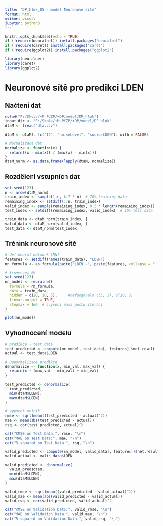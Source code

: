 ---
title: "DP_hluk_05 - model Neuronove site"
format: html
editor: visual
jupyter: python3
---

```{r}

knitr::opts_chunk$set(echo = TRUE)
if (!require(neuralnet)) install.packages("neuralnet")
if (!require(caret)) install.packages("caret")
if (!require(ggplot2)) install.packages("ggplot2")

library(neuralnet)
library(caret)
library(ggplot2)
```

# Neuronové sítě pro predikci LDEN

## Načtení dat

```{r data-loading, include=FALSE}

setwd("F:/Skola/+M-PVZP/+DP/model/DP_hluk")
input_dir <- "F:/Skola/+M-PVZP/+DP/model/DP_hluk"
dtaM <- fread("dta.csv")  

dtaM <- dtaM[, !c("ID", "noiseLevel", "sourceLDEN"), with = FALSE]

# Normalizace dat
normalize <- function(x) {
  return((x - min(x)) / (max(x) - min(x)))
}
dtaM_norm <- as.data.frame(lapply(dtaM, normalize))
```

## Rozdělení vstupních dat

```{r}
set.seed(123)
n <- nrow(dtaM_norm)
train_index <- sample(1:n, 0.7 * n)  # 70% training data
remaining_index <- setdiff(1:n, train_index)
valid_index <- sample(remaining_index, 0.5 * length(remaining_index))  # 15% validation data
test_index <- setdiff(remaining_index, valid_index)  # 15% test data

train_data <- dtaM_norm[train_index, ]
valid_data <- dtaM_norm[valid_index, ]
test_data <- dtaM_norm[test_index, ]
```

## Trénink neuronové sítě

```{r nn-training}
# def neural network (NN)
features <- setdiff(names(train_data), "LDEN")
nn_formula <- as.formula(paste("LDEN ~", paste(features, collapse = " + ")))

# trenovani NN
set.seed(123)
nn_model <- neuralnet(
  formula = nn_formula,
  data = train_data,   
  hidden = c(20, 10, 5),     #nefungovalo c(5, 3), c(10, 5)
  linear.output = TRUE,
  stepmax = 1e6  # zvyseni maxi poctu iteraci
)

plot(nn_model)
```

## Vyhodnocení modelu

```{r nn-evaluation}
# predikce - test data
test_predicted <- compute(nn_model, test_data[, features])$net.result
actual <- test_data$LDEN

# Denormalizace predikce 
denormalize <- function(x, min_val, max_val) {
  return(x * (max_val - min_val) + min_val)
}

test_predicted <- denormalize(
  test_predicted,
  min(dtaM$LDEN),
  max(dtaM$LDEN)
)

# vypocet metrik
rmse <- sqrt(mean((test_predicted - actual)^2))
mae <- mean(abs(test_predicted - actual))
rsq <- cor(test_predicted, actual)^2

cat("RMSE on Test Data:", rmse, "\n")
cat("MAE on Test Data:", mae, "\n")
cat("R-squared on Test Data:", rsq, "\n")

valid_predicted <- compute(nn_model, valid_data[, features])$net.result
valid_actual <- valid_data$LDEN

valid_predicted <- denormalize(
  valid_predicted,
  min(dtaM$LDEN),
  max(dtaM$LDEN)
)

valid_rmse <- sqrt(mean((valid_predicted - valid_actual)^2))
valid_mae <- mean(abs(valid_predicted - valid_actual))
valid_rsq <- cor(valid_predicted, valid_actual)^2

cat("RMSE on Validation Data:", valid_rmse, "\n")
cat("MAE on Validation Data:", valid_mae, "\n")
cat("R-squared on Validation Data:", valid_rsq, "\n")
```
